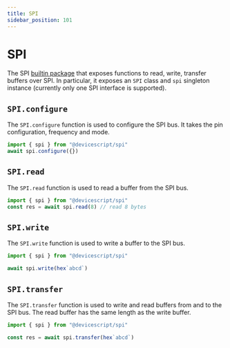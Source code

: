 ```yaml
---
title: SPI
sidebar_position: 101
---
```


# SPI

The SPI [builtin package](/developer/packages) that exposes functions to read, write, transfer buffers over SPI.
In particular, it exposes an `SPI` class and `spi` singleton instance (currently only one SPI interface is supported).

## `SPI.configure`

The `SPI.configure` function is used to configure the SPI bus. It takes the pin configuration, frequency and mode.

```ts
import { spi } from "@devicescript/spi"
await spi.configure({})
```

## `SPI.read`

The `SPI.read` function is used to read a buffer from the SPI bus.

```ts
import { spi } from "@devicescript/spi"
const res = await spi.read(8) // read 8 bytes
```

## `SPI.write`

The `SPI.write` function is used to write a buffer to the SPI bus.

```ts
import { spi } from "@devicescript/spi"

await spi.write(hex`abcd`)
```

## `SPI.transfer`

The `SPI.transfer` function is used to write and read buffers from and to the SPI bus.
The read buffer has the same length as the write buffer.

```ts
import { spi } from "@devicescript/spi"

const res = await spi.transfer(hex`abcd`)
```
